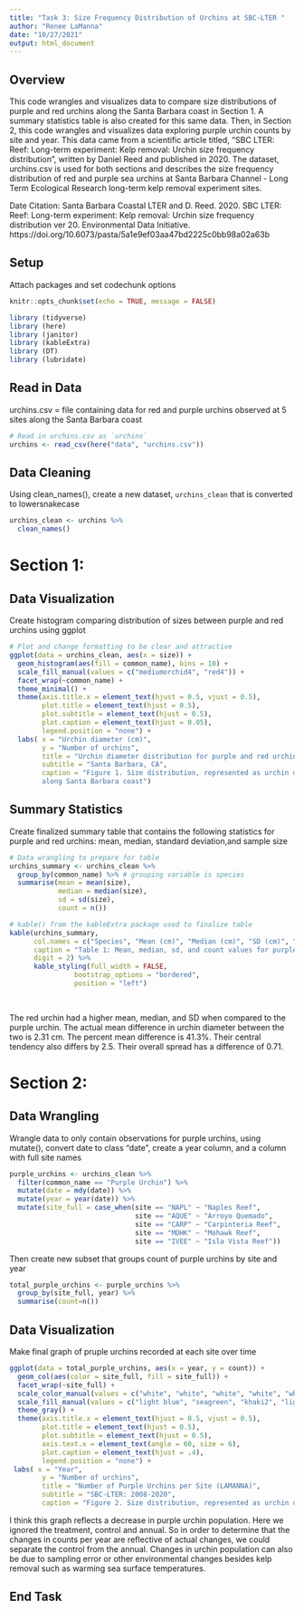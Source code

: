 ```yaml
---
title: "Task 3: Size Frequency Distribution of Urchins at SBC-LTER "
author: "Renee LaManna"
date: "10/27/2021"
output: html_document
---
```


## Overview 
This code wrangles and visualizes data to compare size distributions of purple and red urchins along the Santa Barbara coast in Section 1. A summary statistics table is also created for this same data. Then, in Section 2, this code wrangles and visualizes data exploring purple urchin counts by site and year. This data came from a scientific article titled, "SBC LTER: Reef: Long-term experiment: Kelp removal: Urchin size frequency distribution", written by Daniel Reed and published in 2020. The dataset, urchins.csv is used for both sections and describes the size frequency distribution of red and purple sea urchins at Santa Barbara Channel - Long Term Ecological Research long-term kelp removal experiment sites.

Date Citation: Santa Barbara Coastal LTER and D. Reed. 2020. SBC LTER: Reef: Long-term experiment: Kelp removal: Urchin size frequency distribution ver 20. Environmental Data Initiative. https://doi.org/10.6073/pasta/5a1e9ef03aa47bd2225c0bb98a02a63b 

## Setup
Attach packages and set codechunk options

```r
knitr::opts_chunk$set(echo = TRUE, message = FALSE)

library (tidyverse)
library (here)
library (janitor)
library (kableExtra)
library (DT)
library (lubridate)

```

## Read in Data
 urchins.csv = file containing data for red and purple urchins observed at 5 sites along the Santa Barbara coast

```r
# Read in urchins.csv as `urchins`
urchins <- read_csv(here("data", "urchins.csv"))
```

## Data Cleaning
Using clean_names(), create a new dataset, `urchins_clean` that is converted to lowersnakecase

```r
urchins_clean <- urchins %>% 
  clean_names()
```

# Section 1:

## Data Visualization
Create histogram comparing distribution of sizes between purple and red urchins using ggplot

```r
# Plot and change formatting to be clear and attractive
ggplot(data = urchins_clean, aes(x = size)) +
  geom_histogram(aes(fill = common_name), bins = 10) +
  scale_fill_manual(values = c("mediumorchid4", "red4")) +
  facet_wrap(~common_name) +
  theme_minimal() +
  theme(axis.title.x = element_text(hjust = 0.5, vjust = 0.5),
        plot.title = element_text(hjust = 0.5),
        plot.subtitle = element_text(hjust = 0.5),
        plot.caption = element_text(hjust = 0.05),
        legend.position = "none") +
  labs( x = "Urchin diameter (cm)", 
        y = "Number of urchins",
        title = "Urchin diameter distribution for purple and red urchins",
        subtitle = "Santa Barbara, CA",
        caption = "Figure 1. Size distribution, represented as urchin diameter (cm) for both purple and red urchins at 5 different sites 
        along Santa Barbara coast")
```


## Summary Statistics 
Create finalized summary table that contains the following statistics for purple and red urchins: mean, median, standard deviation,and sample size

```r
# Data wrangling to prepare for table
urchins_summary <- urchins_clean %>% 
  group_by(common_name) %>% # grouping variable is species
  summarise(mean = mean(size),  
            median = median(size), 
            sd = sd(size), 
            count = n())

# kable() from the kableExtra package used to finalize table 
kable(urchins_summary, 
      col.names = c("Species", "Mean (cm)", "Median (cm)", "SD (cm)", "Count"),
      caption = "Table 1: Mean, median, sd, and count values for purple and red urchins at SBC-LTER sites", 
      digit = 2) %>% 
      kable_styling(full_width = FALSE,
                bootstrap_options = "bordered",
                position = "left")
         
  
```

The red urchin had a higher mean, median, and SD when compared to the purple urchin. The actual mean difference in urchin diameter between the two is 2.31 cm. The percent mean difference is 41.3%. Their central tendency also differs by 2.5. Their overall spread has a difference of 0.71. 


# Section 2: 

## Data Wrangling
Wrangle data to only contain observations for purple urchins, using mutate(), convert date to class "date", create a year column, and a column with full site names

```r
purple_urchins <- urchins_clean %>% 
  filter(common_name == "Purple Urchin") %>% 
  mutate(date = mdy(date)) %>% 
  mutate(year = year(date)) %>% 
  mutate(site_full = case_when(site == "NAPL" ~ "Naples Reef",
                               site == "AQUE" ~ "Arroyo Quemado",
                               site == "CARP" ~ "Carpinteria Reef",
                               site == "MOHK" ~ "Mohawk Reef",
                               site == "IVEE" ~ "Isla Vista Reef"))
```

Then create new subset that groups count of purple urchins by site and year

```r
total_purple_urchins <- purple_urchins %>% 
  group_by(site_full, year) %>% 
  summarise(count=n())
```


## Data Visualization
Make final graph of pruple urchins recorded at each site over time

```r
ggplot(data = total_purple_urchins, aes(x = year, y = count)) + 
  geom_col(aes(color = site_full, fill = site_full)) +
  facet_wrap(~site_full) +
  scale_color_manual(values = c("white", "white", "white", "white", "white")) +
  scale_fill_manual(values = c("light blue", "seagreen", "khaki2", "lightsalmon3", "orangered4")) +
  theme_gray() +
  theme(axis.title.x = element_text(hjust = 0.5, vjust = 0.5),
        plot.title = element_text(hjust = 0.5),
        plot.subtitle = element_text(hjust = 0.5),
        axis.text.x = element_text(angle = 60, size = 6),
        plot.caption = element_text(hjust = .4),
        legend.position = "none") +
 labs( x = "Year", 
        y = "Number of urchins",
        title = "Number of Purple Urchins per Site (LAMANNA)",
        subtitle = "SBC-LTER: 2008-2020",
        caption = "Figure 2. Size distribution, represented as urchin diameter (cm) for both purple and red urchins on Santa Barbara coast")
```

I think this graph reflects a decrease in purple urchin population. Here we ignored the treatment, control and annual. So in order to determine that the changes in counts per year are reflective of actual changes, we could separate the control from the annual. Changes in urchin population can also be due to sampling error or other environmental changes besides kelp removal such as warming sea surface temperatures. 


## End Task
